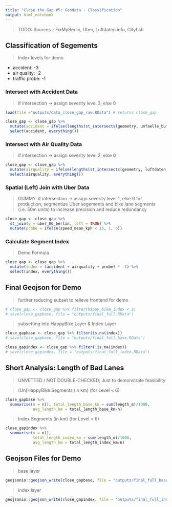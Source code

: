 ```yaml
---
title: "Close the Gap #5: Geodata - Classification"
output: html_notebook
---
```


> TODO: Sources - FixMyBerlin, Uber, Luftdaten.info, CityLab

## Classification of Segements

> Index levels for demo
  
  + accident: -3
  + air quality: -2
  + traffic probe: -1

### Intersect with Accident Data

> if intersection -> assign severity level 3, else 0

```r
load(file ="outputs/data_close_gap_raw.RData") # returns close_gap
```


```r
close_gap <- close_gap %>% 
  mutate(accident = ifelse(lengths(st_intersects(geometry, unfaelle_buffer)) >= 1, 3, 0 )) %>% 
  select(accident, everything())
```

### Intersect with Air Quality Data

> if intersection -> assign severity level 2, else 0

```r
close_gap <- close_gap %>% 
  mutate(airquality = ifelse(lengths(st_intersects(geometry, luftdaten_berlin_buffer)) >= 1, 2, 0 )) %>%
  select(airquality, everything())
```


### Spatial (Left) Join with Uber Data

> DUMMY: if intersection -> assign severity level 1, else 0
> for production, segmentize Uber segements and bike lane segments (i.e. 50m units) to increase precision and reduce redundancy

```r
close_gap <- close_gap %>% 
  st_join(y = uber_06_berlin, left = TRUE) %>% 
  mutate(probe = ifelse(speed_mean_kph < 15, 1, 0)) 
```

### Calculate Segment Index

> Demo Formula

```r
close_gap <- close_gap %>% 
  mutate(index = (accident + airquality + probe) * -1) %>% 
  select(index, everything())
```

## Final Geojson for Demo

> further reducing subset to relieve frontend for demo

```r
# close_gap <- close_gap %>% filter(happy_bike_index < 3)
# save(close_gapbase, file = "outputs/final_full.RData")
```

> subsetting into HappyBike Layer & Index Layer

```r
close_gapbase <- close_gap %>% filter(is.na(index))
# save(close_gapbase, file = "outputs/final_full_base.RData")
```

```r
close_gapindex <- close_gap %>% filter(!is.na(index))
# save(close_gapindex, file = "outputs/final_full_index.RData")
```

## Short Analysis: Length of Bad Lanes

> UNVETTED / NOT DOUBLE-CHECKED; Just to demonstrate feasibility

> (Un)HappyBike Segments (in km) (for Level < 6)

```r
close_gapbase %>% 
  summarise(n = n(), total_length_base_km = sum(length_m)/1000,
            avg_length_km = total_length_base_km/n)
```

> Index Segments (in km) (for Level < 6)

```r
close_gapindex %>% 
  summarise(n = n(),
            total_length_index_km = sum(length_m)/1000,
            avg_length_km = total_length_index_km/n)
```

## Geojson Files for Demo

> base layer

```r
geojsonio::geojson_write(close_gapbase, file = "outputs/final_full_base.geojson", encoding = "UTF-8")
```

> index layer

```r
geojsonio::geojson_write(close_gapindex, file = "outputs/final_full_index.geojson", encoding = "UTF-8")
```

